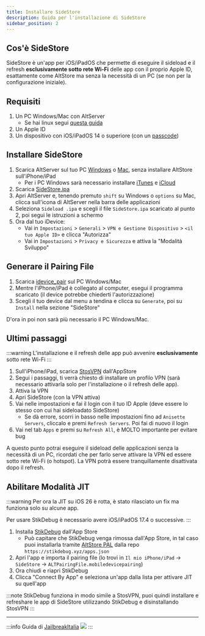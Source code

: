 ```yaml
---
title: Installare SideStore
description: Guida per l'installazione di SideStore
sidebar_position: 2
---
```


## Cos'è SideStore

SideStore è un'app per iOS/iPadOS che permette di eseguire il sideload e il refresh **esclusivamente sotto rete Wi-Fi** delle app con il proprio Apple ID, esattamente come AltStore ma senza la necessità di un PC (se non per la configurazione iniziale).

## Requisiti

1. Un PC Windows/Mac con AltServer
    * Se hai linux segui [questa guida](https://docs.sidestore.io/it/docs/installation/linux/) 
3. Un Apple ID
4. Un dispositivo con iOS/iPadOS 14 o superiore (con un [passcode](https://support.apple.com/119586))

## Installare SideStore

1. Scarica AltServer sul tuo PC [Windows](https://cdn.altstore.io/file/altstore/altinstaller.zip) o [Mac](https://cdn.altstore.io/file/altstore/altserver.zip), senza installare AltStore sull'iPhone/iPad
    * Per i PC Windows sarà necessario installare [iTunes](https://www.apple.com/itunes/download/win64/) e [iCloud](https://updates.cdn-apple.com/2020/windows/001-39935-20200911-1A70AA56-F448-11EA-8CC0-99D41950005E/iCloudSetup.exe) 
2. Scarica [SideStore.ipa](https://github.com/SideStore/SideStore/releases/latest/download/SideStore.ipa)
3. Apri AltServer e, tenendo premuto `shift` su Windows o `options` su Mac, clicca sull'icona di AltServer nella barra delle applicazioni
4. Seleziona `Sideload .ipa` e scegli il file `SideStore.ipa` scaricato al punto 2, poi segui le istruzioni a schermo
5. Ora dal tuo iDevice:
    * Vai in `Impostazioni` > `Generali` > `VPN e Gestione Dispositivo` > `<il tuo Apple ID>` e clicca "Autorizza"
    * Vai in `Impostazioni` > `Privacy e Sicurezza` e attiva la "Modalità Sviluppo" 

## Generare il Pairing File

1. Scarica [idevice_pair](https://github.com/jkcoxson/idevice_pair/releases/latest/) sul PC Windows/Mac
2. Mentre l'iPhone/iPad è collegato al computer, esegui il programma scaricato (il device potrebbe chiederti l'autorizzazione)
3. Scegli il tuo device dal menu a tendina e clicca su `Generate`, poi su `Install` nella sezione "SideStore"

D'ora in poi non sarà più necessario il PC Windows/Mac.

## Ultimi passaggi

:::warning
L'installazione e il refresh delle app può avvenire **esclusivamente** sotto rete Wi-Fi
:::

1. Sull'iPhone/iPad, scarica [StosVPN](https://apps.apple.com/app/stosvpn/id6744003051) dall'AppStore
4. Segui i passaggi, ti verrà chiesto di installare un profilo VPN (sarà necessario attivarla solo per l'installazione o il refresh delle app).
5. Attiva la VPN
1. Apri SideStore (con la VPN attiva)
2. Vai nelle impostazioni e fai il login con il tuo ID Apple (deve essere lo stesso con cui hai sideloadato SideStore)
    * Se dà errore, scorri in basso nelle impostazioni fino ad `Anisette Servers`, cliccalo e premi `Refresh Servers`. Poi fai di nuovo il login
3. Vai nel tab `Apps` e premi su `Refresh All`, è MOLTO importante per evitare bug

A questo punto potrai eseguire il sideload delle applicazioni senza la necessità di un PC, ricordati che per farlo serve attivare la VPN ed essere sotto rete Wi-Fi (o hotspot). La VPN potrà essere tranquillamente disattivata dopo il refresh.

## Abilitare Modalità JIT

:::warning
Per ora la JIT su iOS 26 è rotta, è stato rilasciato un fix ma funziona solo su alcune app.

Per usare StikDebug è necessario avere iOS/iPadOS 17.4 o successive.
:::

1. Installa [StikDebug](https://apps.apple.com/app/stikdebug/id6744045754) dall'App Store
    * Può capitare che StikDebug venga rimossa dall'App Store, in tal caso puoi installarla tramite [AltStore PAL](https://altstore.io/download) dalla repo `https://stikdebug.xyz/apps.json`
2. Apri l'app e importa il pairing file (lo trovi in `Il mio iPhone/iPad` -> `SideStore` -> `ALTPairingFile.mobiledevicepairing`)
3. Ora chiudi e riapri StikDebug
4. Clicca "Connect By App" e seleziona un'app dalla lista per attivare JIT su quell'app

:::note
StikDebug funziona in modo simile a StosVPN, puoi quindi installare e refreshare le app di SideStore utilizzando StikDebug e disinstallando StosVPN
:::

---
:::info
Guida di [JailbreakItalia](https://t.me/JailbreakItalia) ![](https://upload.wikimedia.org/wikipedia/commons/thumb/8/82/Telegram_logo.svg/15px-Telegram_logo.svg.png)
:::